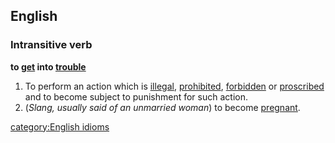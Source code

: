 ==English==
===Intransitive verb===
'''to [[get]] into [[trouble]]'''
#To perform an action which is [[illegal]], [[prohibited]], [[forbidden]] or [[proscribed]] and to become subject to punishment for such action.
#(''Slang, usually said of an unmarried woman'') to become [[pregnant]].
[[category:English idioms]]